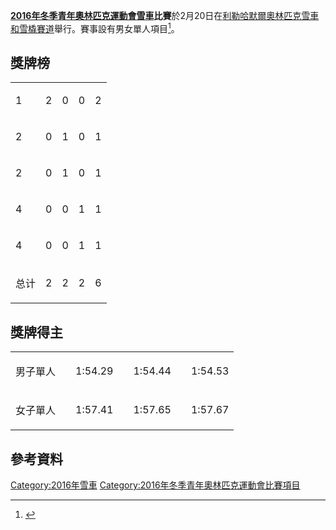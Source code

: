 {{Infobox Olympic event
|event       = 雪車
|games       = 2016年冬季青年
|image       = [[Image:Bobsleigh_pictogram.svg|80px]]
|venue       = [[利勒哈默爾奧林匹克雪車和雪橇賽道|利勒哈默爾奧林匹克雪車和雪橇賽道]]
|dates       = 2月20日
|competitors = 30
|nations     = 16
|prev        = [[2012年冬季青年奧林匹克運動會雪車比賽|2012]]
|next        = [[2020年冬季青年奧林匹克運動會雪車比賽|2020]]
}}

'''[[2016年冬季青年奧林匹克運動會|2016年冬季青年奧林匹克運動會]][[雪車|雪車]]比賽'''於2月20日在[[利勒哈默爾奧林匹克雪車和雪橇賽道|利勒哈默爾奧林匹克雪車和雪橇賽道]]舉行。賽事設有男女單人項目<ref>{{Cite web |url=http://www.teamusa.org/News/2015/November/02/Who-Needs-A-Partner-Monobob-Brings-One-Person-Bobsled-To-The-Winter-Youth-Olympic-Games |title=Who Needs A Partner? Monobob Brings One-Person Bobsled To The Winter Youth Olympic Games |accessdate=2016-01-31 |archive-date=2016-03-04 |archive-url=https://web.archive.org/web/20160304082306/http://www.teamusa.org/News/2015/November/02/Who-Needs-A-Partner-Monobob-Brings-One-Person-Bobsled-To-The-Winter-Youth-Olympic-Games |dead-url=no }}</ref>。

==獎牌榜==
{| {{RankedMedalTable}}
|-
| 1 ||align=left| {{flagIOCteam|GER|2016年冬季青年}} || 2 || 0 || 0 || 2
|-
| 2 ||align=left| {{flagIOCteam|AUT|2016年冬季青年}} || 0 || 1 || 0 || 1
|-
| 2 ||align=left| {{flagIOCteam|RUS|2016年冬季青年}} || 0 || 1 || 0 || 1
|-
| 4 ||align=left| {{flagIOCteam|GBR|2016年冬季青年}} || 0 || 0 || 1 || 1
|-
| 4 ||align=left| {{flagIOCteam|NOR|2016年冬季青年}} || 0 || 0 || 1 || 1
|- class="sortbottom"
!colspan=2| 总计 || 2 || 2 || 2 || 6
|}

==獎牌得主==
{| {{MedalistTable|type=項目|columns=2}}
|-
|男子單人
| {{flagIOCmedalist|[[Jonas_Jannusch|Jonas Jannusch]]|GER|2016年冬季青年}} || 1:54.29
| {{flagIOCmedalist|[[Maksim_Ivanov|Maksim Ivanov]]|RUS|2016年冬季青年}} || 1:54.44
| {{flagIOCmedalist|[[Kristian_Olsen|Kristian Olsen]]|NOR|2016年冬季青年}} || 1:54.53
|-
|女子單人
| {{flagIOCmedalist|[[劳拉·诺尔特|劳拉·诺尔特]]|GER|2016年冬季青年}} || 1:57.41
| {{flagIOCmedalist|[[Mercedes_Schulte|Mercedes Schulte]]|AUT|2016年冬季青年}} || 1:57.65
| {{flagIOCmedalist|[[Kelsea_Purchall|Kelsea Purchall]]|GBR|2016年冬季青年}} || 1:57.67
|}

==參考資料==
{{reflist}}

{{2016年冬季青年奧林匹克運動會項目}}
{{青年奧林匹克運動會雪車比賽}}

[[Category:2016年雪車|Category:2016年雪車]]
[[Category:2016年冬季青年奧林匹克運動會比賽項目|Category:2016年冬季青年奧林匹克運動會比賽項目]]